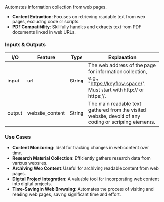 Automates information collection from web pages.

- **Content Extraction**: Focuses on retrieving readable text from web pages, excluding code or scripts.
- **PDF Compatibility**: Skillfully handles and extracts text from PDF documents linked in web URLs.

### Inputs & Outputs

| I/O    | Feature         | Type   | Explanation                                                                                                                  |
| ------ | --------------- | ------ | ---------------------------------------------------------------------------------------------------------------------------- |
| input  | url             | String | The web address of the page for information collection, e.g., "https://keyflow.space/". Must start with http:// or https://. |
| output | website_content | String | The main readable text gathered from the visited website, devoid of any coding or scripting elements.                        |

### Use Cases

- **Content Monitoring**: Ideal for tracking changes in web content over time.
- **Research Material Collection**: Efficiently gathers research data from various websites.
- **Archiving Web Content**: Useful for archiving readable content from web pages.
- **Digital Project Integration**: A valuable tool for incorporating web content into digital projects.
- **Time-Saving in Web Browsing**: Automates the process of visiting and reading web pages, saving significant time and effort.
